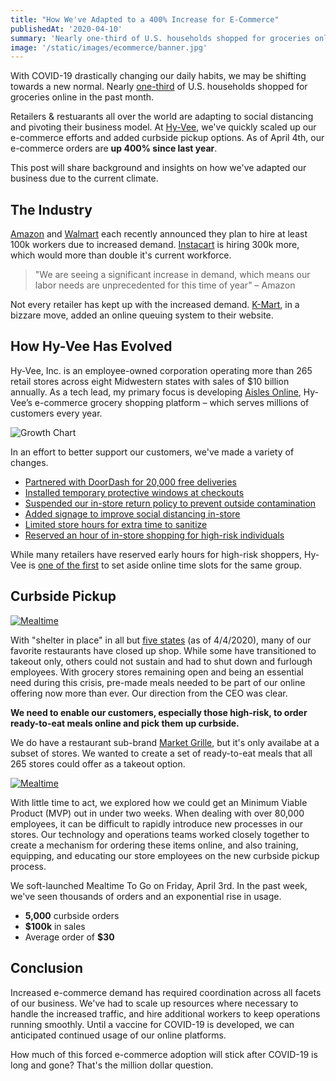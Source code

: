 ```yaml
---
title: "How We've Adapted to a 400% Increase for E-Commerce"
publishedAt: '2020-04-10'
summary: 'Nearly one-third of U.S. households shopped for groceries online in the past month.'
image: '/static/images/ecommerce/banner.jpg'
---
```


With COVID-19 drastically changing our daily habits, we may be shifting towards a new normal.
Nearly [one-third](https://www.grocerydive.com/news/nearly-one-third-of-us-households-shopped-for-groceries-online-in-the-pas/575038/)
of U.S. households shopped for groceries online in the past month.

Retailers & restuarants all over the world are adapting to social distancing and pivoting their business model.
At [Hy-Vee](https://hy-vee.com/), we've quickly scaled up our e-commerce efforts and added curbside pickup options.
As of April 4th, our e-commerce orders are **up 400% since last year**.

This post will share background and insights on how we've adapted our business
due to the current climate.

## The Industry

[Amazon]() and [Walmart](https://www.cnn.com/2020/03/20/business/walmart-hiring-coronavirus/index.html) each recently announced they plan to hire at least 100k workers due to increased demand.
[Instacart](https://edition.cnn.com/2020/03/23/tech/instacart-hiring/) is hiring 300k more, which would more than double it's current workforce.

> "We are seeing a significant increase in demand, which means our labor needs are unprecedented for this time of year" – Amazon

Not every retailer has kept up with the increased demand. [K-Mart](https://www.dailymail.co.uk/news/article-8184637/Kmart-launches-new-online-shoppers-meaning-wait-virtual-queue.html),
in a bizzare move, added an online queuing system to their website.

## How Hy-Vee Has Evolved

Hy-Vee, Inc. is an employee-owned corporation operating more than
265 retail stores across eight Midwestern states with sales of \$10 billion annually.
As a tech lead, my primary focus is developing [Aisles Online](https://www.hy-vee.com/grocery/), Hy-Vee’s e-commerce grocery
shopping platform – which serves millions of customers every year.

![Growth Chart](/static/images/ecommerce/chart.png)

In an effort to better support our customers, we've made a variety of changes.

- [Partnered with DoorDash for 20,000 free deliveries](https://www.hy-vee.com/corporate/news-events/news-press-releases/hyvee-reserves-one-hour-of-aisles-online-shopping-each-day-for-those-considered-high-risk-partners-with-doordash-for-20000-free-deliveries/)
- [Installed temporary protective windows at checkouts](https://www.hy-vee.com/corporate/news-events/news-press-releases/hyvee-installs-temporary-protective-windows-at-checkouts-temporarily-bans-use-of-reusable-bags-to-help-limit-spread-of-covid19/)
- [Suspended our in-store return policy to prevent outside contamination](https://www.hy-vee.com/corporate/news-events/news-press-releases/hyvee-announces-temporary-change-to-instore-return-policy/)
- [Added signage to improve social distancing in-store](https://www.hy-vee.com/corporate/news-events/news-press-releases/hyvee-installs-additional-panels-and-oneway-directional-signage-suggests-one-person-per-cart-/)
- [Limited store hours for extra time to sanitize](https://www.hy-vee.com/corporate/news-events/news-press-releases/hyvee-announces-temporary-store-changes-across-its-eightstate-region-/)
- [Reserved an hour of in-store shopping for high-risk individuals](https://www.hy-vee.com/corporate/news-events/news-press-releases/hyvee-to-reserve-one-hour-of-shopping-time-each-day-for-those-considered-high-risk/)

While many retailers have reserved early hours for high-risk shoppers, Hy-Vee is [one of the first](https://www.grocerydive.com/news/hy-vee-reserves-online-shopping-hours-for-high-risk-customers/575274/)
to set aside online time slots for the same group.

## Curbside Pickup

[![Mealtime](/static/images/ecommerce/mealtime.png)](https://www.hy-vee.com/aisles-online/mealtime)

With "shelter in place" in all but [five states](https://www.nytimes.com/interactive/2020/us/coronavirus-stay-at-home-order.html) (as of 4/4/2020), many of our favorite
restaurants have closed up shop. While some have transitioned to takeout only,
others could not sustain and had to shut down and furlough employees. With grocery stores remaining open and being an essential need
during this crisis, pre-made meals needed to be part of our online offering now more than ever. Our direction from the CEO was clear.

**We need to enable our customers, especially those high-risk, to order ready-to-eat meals online and pick them up curbside.**

We do have a restaurant sub-brand [Market Grille](https://marketgrille.hy-vee.com/), but it's only availabe at a subset of stores.
We wanted to create a set of ready-to-eat meals that all 265 stores could offer as a takeout option.

[![Mealtime](/static/images/ecommerce/meals.png)](https://www.hy-vee.com/aisles-online/mealtime)

With little time to act, we explored how we could get an Minimum Viable Product (MVP) out in under two weeks.
When dealing with over 80,000 employees, it can be difficult to rapidly introduce new processes in our stores.
Our technology and operations teams worked closely together to create a mechanism for ordering these items online,
and also training, equipping, and educating our store employees on the new curbside pickup process.

<!-- Video? Demo? Chart of sales -->

We soft-launched Mealtime To Go on Friday, April 3rd. In the past week, we've seen thousands of orders and an exponential rise in usage.

- **5,000** curbside orders
- **\$100k** in sales
- Average order of **\$30**

## Conclusion

Increased e-commerce demand has required coordination across all facets of our business.
We've had to scale up resources where necessary to handle the increased traffic, and hire additional workers to keep operations running smoothly.
Until a vaccine for COVID-19 is developed, we can anticipated continued usage of our online platforms.

How much of this forced e-commerce adoption will stick after COVID-19 is long and gone? That's the million dollar question.
